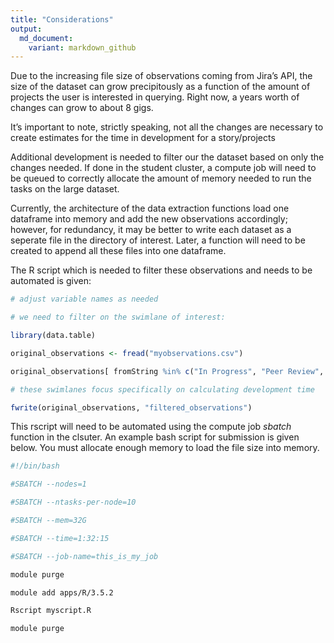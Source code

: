 ```yaml
---
title: "Considerations"
output: 
  md_document:
    variant: markdown_github
---
```


Due to the increasing file size of observations coming from Jira's API, the size of the dataset can grow precipitously as a function of the amount of projects the user is interested in querying. Right now, a years worth of changes can grow to about 8 gigs. 

It's important to note, strictly speaking, not all the changes are necessary to create estimates for the time in development for a story/projects

Additional development is needed to filter our the dataset based on only the changes needed. If done in the student cluster, a compute job will need to be queued to correctly allocate the amount of memory needed to run the tasks on the large dataset.


Currently, the architecture of the data extraction functions load one dataframe into memory and add the new observations accordingly; however, for redundancy, it may be better to write each dataset as a seperate file in the directory of interest. Later, a function will need to be created to append all these files into one dataframe. 



The R script which is needed to filter these observations and needs to be automated is given: 

```r
# adjust variable names as needed

# we need to filter on the swimlane of interest:

library(data.table)

original_observations <- fread("myobservations.csv")

original_observations[ fromString %in% c("In Progress", "Peer Review", "QA Review") ]

# these swimlanes focus specifically on calculating development time

fwrite(original_observations, "filtered_observations")

```

This rscript will need to be automated using the compute job _sbatch_ function in the clsuter. An example bash script for submission is given below. You must allocate enough memory to load the file size into memory.

```bash
#!/bin/bash

#SBATCH --nodes=1

#SBATCH --ntasks-per-node=10

#SBATCH --mem=32G

#SBATCH --time=1:32:15

#SBATCH --job-name=this_is_my_job

module purge

module add apps/R/3.5.2

Rscript myscript.R

module purge




```

